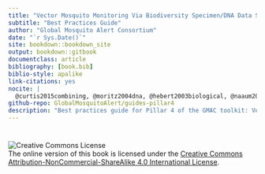 ```yaml
--- 
title: "Vector Mosquito Monitoring Via Biodiversity Specimen/DNA Data Sharing"
subtitle: "Best Practices Guide"
author: "Global Mosquito Alert Consortium"
date: "`r Sys.Date()`"
site: bookdown::bookdown_site
output: bookdown::gitbook
documentclass: article
bibliography: [book.bib]
biblio-style: apalike
link-citations: yes
nocite: |
  @curtis2015combining, @moritz2004dna, @hebert2003biological, @naaum2015standards, @wilkinson2016fair
github-repo: GlobalMosquitoAlert/guides-pillar4
description: "Best practices guide for Pillar 4 of the GMAC toolkit: Vector Mosquito Monitoring via biodiversity specimen/DNA data sharing"
---
```


# {-}

![Creative Commons License](images/by-nc-sa.png)  
The online version of this book is licensed under the [Creative Commons Attribution-NonCommercial-ShareAlike 4.0 International License](http://creativecommons.org/licenses/by-nc-sa/4.0/). 
